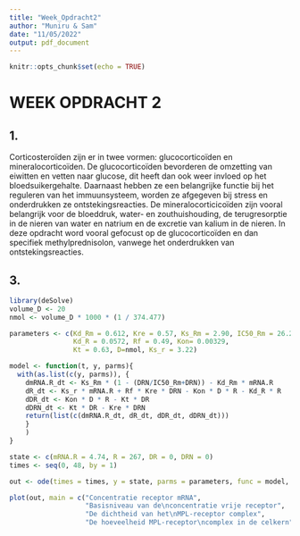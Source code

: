 ```yaml
---
title: "Week_Opdracht2"
author: "Muniru & Sam"
date: "11/05/2022"
output: pdf_document
---
```


```r
knitr::opts_chunk$set(echo = TRUE)
```

# WEEK OPDRACHT 2
## 1.
Corticosteroïden zijn er in twee vormen: glucocorticoïden en mineralocorticoïden. De glucocorticoïden bevorderen de
omzetting van eiwitten en vetten naar glucose, dit heeft dan ook weer invloed op het bloedsuikergehalte. Daarnaast
hebben ze een belangrijke functie bij het reguleren van het immuunsysteem, worden ze afgegeven bij stress en
onderdrukken ze ontstekingsreacties. De mineralocorticicoïden zijn vooral belangrijk voor de bloeddruk, water- en
zouthuishouding, de terugresorptie in de nieren van water en natrium en de excretie van kalium in de nieren. In deze
opdracht word vooral gefocust op de glucocorticoïden en dan specifiek methylprednisolon, vanwege het onderdrukken van
ontstekingsreacties.


## 3.

```r
library(deSolve)
volume_D <- 20
nmol <- volume_D * 1000 * (1 / 374.477) 

parameters <- c(Kd_Rm = 0.612, Kre = 0.57, Ks_Rm = 2.90, IC50_Rm = 26.2, 
                Kd_R = 0.0572, Rf = 0.49, Kon= 0.00329,
                Kt = 0.63, D=nmol, Ks_r = 3.22)

model <- function(t, y, parms){
  with(as.list(c(y, parms)), {
    dmRNA.R_dt <- Ks_Rm * (1 - (DRN/IC50_Rm+DRN)) - Kd_Rm * mRNA.R
    dR_dt <- Ks_r * mRNA.R + Rf * Kre * DRN - Kon * D * R - Kd_R * R
    dDR_dt <- Kon * D * R - Kt * DR
    dDRN_dt <- Kt * DR - Kre * DRN
    return(list(c(dmRNA.R_dt, dR_dt, dDR_dt, dDRN_dt)))
    }
    )
}

state <- c(mRNA.R = 4.74, R = 267, DR = 0, DRN = 0)
times <- seq(0, 48, by = 1)

out <- ode(times = times, y = state, parms = parameters, func = model, method = "euler")

plot(out, main = c("Concentratie receptor mRNA", 
                   "Basisniveau van de\nconcentratie vrije receptor",
                   "De dichtheid van het\nMPL-receptor complex", 
                   "De hoeveelheid MPL-receptor\ncomplex in de celkern"))
```
